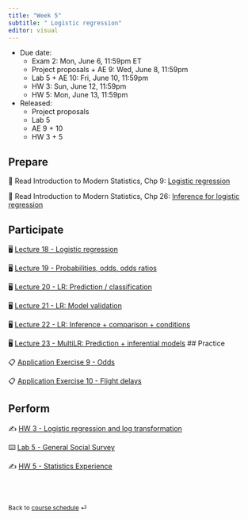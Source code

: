 ```yaml
---
title: "Week 5"
subtitle: " Logistic regression"
editor: visual
---
```


::: callout-important
-   Due date:
    -   Exam 2: Mon, June 6, 11:59pm ET
    -   Project proposals + AE 9: Wed, June 8, 11:59pm
    -   Lab 5 + AE 10: Fri, June 10, 11:59pm
    -   HW 3: Sun, June 12, 11:59pm
    -   HW 5: Mon, June 13, 11:59pm
-   Released:
    -   Project proposals
    -   Lab 5
    -   AE 9 + 10
    -   HW 3 + 5
:::

## Prepare

📖 Read Introduction to Modern Statistics, Chp 9: [Logistic regression](https://openintro-ims.netlify.app/model-logistic.html)

📖 Read Introduction to Modern Statistics, Chp 26: [Inference for logistic regression](https://openintro-ims.netlify.app/inf-model-logistic.html)

## Participate

🖥️ [Lecture 18 - Logistic regression](/slides/lec-18.html)

🖥️ [Lecture 19 - Probabilities, odds, odds ratios](/slides/lec-18.html)

🖥️ [Lecture 20 - LR: Prediction / classification](/slides/lec-20.html)

🖥️ [Lecture 21 - LR: Model validation](/slides/lec-21.html)

🖥️ [Lecture 22 - LR: Inference + comparison + conditions](/slides/lec-22.html)

🖥️ [Lecture 23 - MultiLR: Prediction + inferential models](/slides/lec-23.html)
## Practice

📋 [Application Exercise 9 - Odds](/ae/ae-9-odds.html)

📋 [Application Exercise 10 - Flight delays](/ae/ae-10-flight-delays.html)

## Perform

✍️ [HW 3 - Logistic regression and log transformation](/hw/hw-3.html)

⌨️ [Lab 5 - General Social Survey](labs/lab-5.html)

✍️ [HW 5 - Statistics Experience](/hw/hw-5.html)

<br><br>

::: {style="font-size: 0.875em;"}
Back to [course schedule](/ "Course schedule") ⏎
:::
